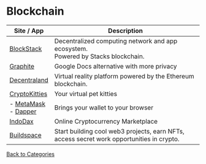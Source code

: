 # Blockchain

| Site / App                                                                 | Description                                                                               |
| -------------------------------------------------------------------------- | ----------------------------------------------------------------------------------------- |
| [BlockStack](https://blockstack.org)                                       | Decentralized computing network and app ecosystem. <br/> Powered by Stacks blockchain.    |
| [Graphite](https://graphitedocs.com)                                       | Google Docs alternative with more privacy                                                 |
| [Decentraland](https://decentraland.org)                                   | Virtual reality platform powered by the Ethereum blockchain.                              |
| [CryptoKitties](https://cryptokitties.co)                                  | Your virtual pet kitties                                                                  |
| - [MetaMask](https://metamask.io) <br/> - [Dapper](https://meetdapper.com) | Brings your wallet to your browser                                                        |
| [IndoDax](https://indodax.com)                                             | Online Cryptocurrency Marketplace                                                         |
| [Buildspace](https://buildspace.so/)                                       | Start building cool web3 projects, earn NFTs, access secret work opportunities in crypto. |

[Back to Categories](/memory)
